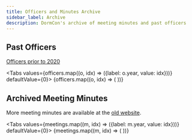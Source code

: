 ```yaml
---
title: Officers and Minutes Archive
sidebar_label: Archive
description: DormCon's archive of meeting minutes and past officers
---
```



## Past Officers

[Officers prior to 2020](https://docs.google.com/spreadsheets/d/15GVLwvmquPJNLJdh5v76ZgOtbuxg93hDmuU-9SFaPvY/edit?usp=sharing)

<Tabs values={officers.map((o, idx) => ({label: o.year, value: idx}))} defaultValue={0}>
    {officers.map((o, idx) => (
        <TabItem value={idx}>
            <OfficersTable data={o.list} />
        </TabItem>
    ))}
</Tabs>

## Archived Meeting Minutes

More meeting minutes are available at the [old website](http://web.mit.edu/dormcon/minutes/).

<Tabs values={meetings.map((m, idx) => ({label: m.year, value: idx}))} defaultValue={0}>
    {meetings.map((m, idx) => (
        <TabItem value={idx}>
            <MeetingsComponent meetings={m.list} />
        </TabItem>
    ))}
</Tabs>